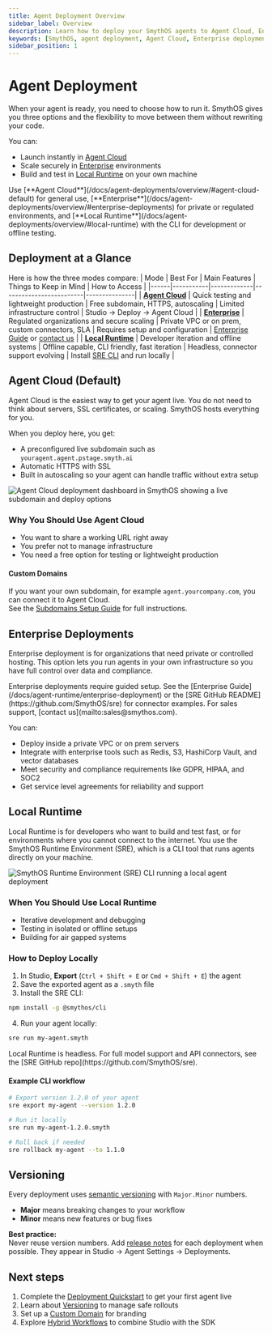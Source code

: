 ```yaml
---
title: Agent Deployment Overview
sidebar_label: Overview
description: Learn how to deploy your SmythOS agents to Agent Cloud, Enterprise, or Local Runtime. Manage secure rollouts, version control, and CI/CD workflows with semantic versioning and the SRE CLI.
keywords: [SmythOS, agent deployment, Agent Cloud, Enterprise deployment, Local Runtime, SRE CLI, semantic versioning, version control, CI/CD, custom domains, hybrid workflows, cloud deployment, self-hosting, on-premises deployment]
sidebar_position: 1
---
```


# Agent Deployment

When your agent is ready, you need to choose how to run it. SmythOS gives you three options and the flexibility to move between them without rewriting your code.  

<Arcade src="https://demo.arcade.software/XsYTxEJvIx0uRY9nZqn1?embed&embed_mobile=tab&embed_desktop=inline&show_copy_link=true" title="Quickstart Deployment Demo" />

You can:  
- Launch instantly in [Agent Cloud](/docs/agent-deployments/overview/#agent-cloud-default)  
- Scale securely in [Enterprise](/docs/agent-deployments/overview/#enterprise-deployments) environments  
- Build and test in [Local Runtime](/docs/agent-deployments/overview/#local-runtime) on your own machine  

<InfoCallout title="TL;DR">
Use [**Agent Cloud**](/docs/agent-deployments/overview/#agent-cloud-default) for general use, [**Enterprise**](/docs/agent-deployments/overview/#enterprise-deployments) for private or regulated environments, and [**Local Runtime**](/docs/agent-deployments/overview/#local-runtime) with the CLI for development or offline testing.
</InfoCallout>

## Deployment at a Glance

Here is how the three modes compare:
| Mode | Best For | Main Features | Things to Keep in Mind | How to Access |
|------|-----------|-------------|-------------------------|---------------|
| [**Agent Cloud**](/docs/agent-deployments/overview/#agent-cloud-default) | Quick testing and lightweight production | Free subdomain, HTTPS, autoscaling | Limited infrastructure control | Studio → Deploy → Agent Cloud |
| [**Enterprise**](/docs/agent-deployments/overview/#enterprise-deployments) | Regulated organizations and secure scaling | Private VPC or on prem, custom connectors, SLA | Requires setup and configuration | [Enterprise Guide](/docs/agent-runtime/enterprise-deployment) or [contact us](mailto:sales@smythos.com) |
| [**Local Runtime**](/docs/agent-deployments/overview/#local-runtime) | Developer iteration and offline systems | Offline capable, CLI friendly, fast iteration | Headless, connector support evolving | Install [SRE CLI](/docs/agent-runtime/cli-guide) and run locally |

<Spacer size="md" />

## Agent Cloud (Default)

Agent Cloud is the easiest way to get your agent live. You do not need to think about servers, SSL certificates, or scaling. SmythOS hosts everything for you.  

When you deploy here, you get:  
- A preconfigured live subdomain such as `youragent.agent.pstage.smyth.ai`  
- Automatic HTTPS with SSL  
- Built in autoscaling so your agent can handle traffic without extra setup  

<Image 
  src="/docs/img/agent_deployments/agent-cloud.jpg" 
  alt="Agent Cloud deployment dashboard in SmythOS showing a live subdomain and deploy options" 
  caption="Agent Cloud is the simplest way to share a live agent with a secure URL and autoscaling built in." 
/>

### Why You Should Use Agent Cloud
- You want to share a working URL right away  
- You prefer not to manage infrastructure  
- You need a free option for testing or lightweight production  

#### Custom Domains

If you want your own subdomain, for example `agent.yourcompany.com`, you can connect it to Agent Cloud.  
See the [Subdomains Setup Guide](/docs/agent-deployments/subdomains) for full instructions.

<Spacer size="md" />

## Enterprise Deployments

Enterprise deployment is for organizations that need private or controlled hosting. This option lets you run agents in your own infrastructure so you have full control over data and compliance.  

<WarningCallout title="Setup">
Enterprise deployments require guided setup.  
See the [Enterprise Guide](/docs/agent-runtime/enterprise-deployment) or the [SRE GitHub README](https://github.com/SmythOS/sre) for connector examples.  
For sales support, [contact us](mailto:sales@smythos.com).  
</WarningCallout>

You can:  
- Deploy inside a private VPC or on prem servers  
- Integrate with enterprise tools such as Redis, S3, HashiCorp Vault, and vector databases  
- Meet security and compliance requirements like GDPR, HIPAA, and SOC2  
- Get service level agreements for reliability and support  

<Spacer size="md" />

## Local Runtime

Local Runtime is for developers who want to build and test fast, or for environments where you cannot connect to the internet. You use the SmythOS Runtime Environment (SRE), which is a CLI tool that runs agents directly on your machine.  

<Image 
  src="/docs/img/agent_deployments/deploy-sre.png" 
  alt="SmythOS Runtime Environment (SRE) CLI running a local agent deployment" 
  caption="Run agents locally with the SRE CLI when you want fast iteration, offline testing, or complete isolation." 
/>

### When You Should Use Local Runtime
- Iterative development and debugging  
- Testing in isolated or offline setups  
- Building for air gapped systems  

### How to Deploy Locally
1. In Studio, **Export** (`Ctrl + Shift + E` or `Cmd + Shift + E`) the agent
2. Save the exported agent as a `.smyth` file  
3. Install the SRE CLI:  
```bash
npm install -g @smythos/cli
```

4. Run your agent locally:  

```bash
sre run my-agent.smyth
```

<InfoCallout title="Important">
Local Runtime is headless. For full model support and API connectors, see the [SRE GitHub repo](https://github.com/SmythOS/sre).
</InfoCallout> 

#### Example CLI workflow

```bash
# Export version 1.2.0 of your agent
sre export my-agent --version 1.2.0

# Run it locally
sre run my-agent-1.2.0.smyth

# Roll back if needed
sre rollback my-agent --to 1.1.0
```

<Spacer size="md" />

## Versioning

Every deployment uses [semantic versioning](/docs/agent-deployments/versioning) with `Major.Minor` numbers.

- **Major** means breaking changes to your workflow  
- **Minor** means new features or bug fixes  

**Best practice:**  
Never reuse version numbers. Add [release notes](/docs/agent-deployments/versioning) for each deployment when possible. They appear in Studio → Agent Settings → Deployments.

<Spacer size="md" />

## Next steps

1. Complete the [Deployment Quickstart](/docs/agent-deployments/quickstart) to get your first agent live  
2. Learn about [Versioning](/docs/agent-deployments/versioning) to manage safe rollouts  
3. Set up a [Custom Domain](/docs/agent-deployments/subdomains) for branding  
4. Explore [Hybrid Workflows](/docs/agent-runtime/hybrid-workflows) to combine Studio with the SDK  
